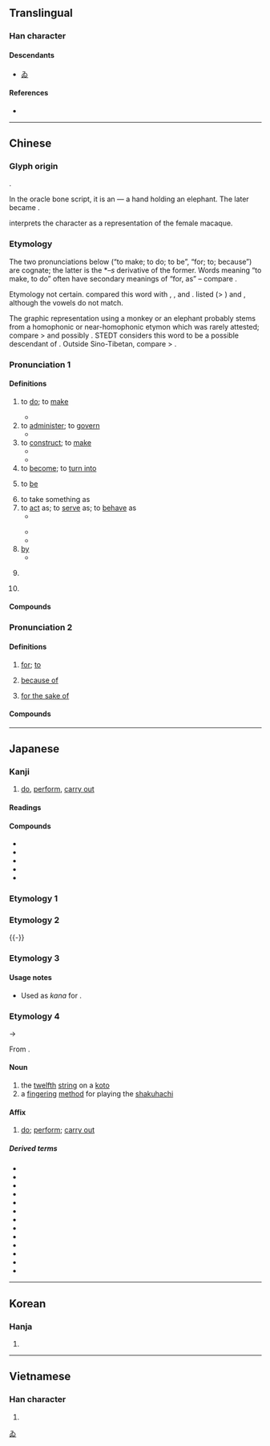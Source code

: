 {{also|爲|为|𫞟}}
{{character info}}
==Translingual==
{{stroke order|type=animate}}

===Han character===
{{Han char|rn=86|rad=火|as=05|sn=9|four=20227|canj=IKNF|ids=⿵⿻𬼀⿳㇇㇇𠃌灬}}

====Descendants====
* [[ゐ]]

====References====
* {{Han ref|kx=0669.101|dkj=18981|hdz=32198.110|uh=70BA|ud=28858|bh=ACB0|bd=44208}}

[[Category:Han characters from which hiragana were derived|ゐ]]

----

==Chinese==
{{zh-forms|s=为|t2=爲|alt=𫞟}}

===Glyph origin===
{{Han etyl|爲}}
{{Han simp|爲}}.

In the oracle bone script, it is an {{Han compound|又|t1=hand|象|t2=elephant|ls=ic|nocap=1}} — a hand holding an elephant. The {{zh-l|*又}} later became {{zh-l|*爪|hand; claw}}.

''{{w|Shuowen Jiezi}}'' interprets the character as a representation of the female macaque.

===Etymology===
The two pronunciations below (“to make; to do; to be”, “for; to; because”) are cognate; the latter is the *''–s'' derivative of the former. Words meaning “to make, to do” often have secondary meanings of “for, as” – compare {{zh-m|*作}}.

Etymology not certain. {{zh-ref|Starostin}} compared this word with {{cog|bo|བགྱིད||to make, to manufacture}}, {{m|bo|བགྱི་བ||action, deed}}, {{m|bo|ཡིན||is, be}} and {{cog|my|ဝေ||to distribute, to share}}. {{zh-ref|Schuessler (2007)}} listed {{m|mkh-pro|*ʔaajh||to give}} (> {{cog|km|ឲ្យ||to give, to donate}}) and {{cog|km|ធ្វើ||to do, to make}}, although the vowels do not match.

The graphic representation using a monkey or an elephant probably stems from a homophonic or near-homophonic etymon which was rarely attested; compare {{cog|sit-pro|*b/g-woj-n}} > {{cog|kac|woi||monkey}} and possibly {{och-l|猿|ape}}. STEDT considers this word to be a possible descendant of {{inh|zh|sit-pro|*m-gwi(j)||elephant}}. Outside Sino-Tibetan, compare {{cog|mkh-vie-pro|*-vɔːj||elephant}} > {{cog|vi|voi||elephant}}.

===Pronunciation 1===
{{zh-pron
|m=wéi
|c=wai4
|h=pfs=vì;gd=vi2
|md=ùi
|mn=ûi
|mn-t=ui5
|w=3hhue
|x=
|mc=1
|oc=1,1
|ma=y
|cat=v
}}

====Definitions====
{{zh-hanzi}}

# to [[do]]; to [[make]]
#: {{zh-x|為{wéi}所欲為{wéi}|to '''do''' whatever one wants to '''do'''}}
#* {{zh-x|見 義 不 為{wéi}，無 勇 也。|To see what is right and not to '''do it''' is want of courage.|ref=Analects}}
# to [[administer]]; to [[govern]]
#* {{zh-x|善人 為{wéi} 邦 百年，亦 可以 勝 殘 去 殺 矣。|If good men were to '''govern''' a country in succession for a hundred years, they would be able to transform the violently bad, and dispense with capital punishments.|ref=Analects}}
# to [[construct]]; to [[make]]
#* {{zh-x|文王 以 民力 為{wéi} 臺 為{wéi} 沼。|King Wen used the strength of the people to '''construct''' his tower and his pond.|ref=Mengzi}}
#* {{zh-x|宋 人 有 善 為{wéi} 不 龜{jūn} 手 之 藥 者。|There was a man of Song who was skilful at '''making''' a salve which kept the hands from getting chapped.|ref=Zhuangzi}}
# to [[become]]; to [[turn into]]
#: {{zh-x|分為{wéi}|to divide into, to split into}}
#: {{zh-x|那 兩 個 組織 已 合併 為{wéi} 一 個 組織。|Those two organizations have been amalgamated '''into''' single one.}}
#: {{zh-x|它 將{jiāng} 重{chóng}新 結晶 為{wéi} 原來 的 結構。|It will recrystallize '''into''' the original structure.}}
#: {{zh-x|他 被 晉升 為{wéi} 上校。|He was promoted '''to''' colonel.}}
# to [[be]] {{qualifier|equivalent to|equal to}}
#: {{zh-x|失業率 為{wéi} @20%。|Unemployment '''is running''' at 20 per cent.}}
#: {{zh-x|它 的 寬度 為{wéi} 7 米。|It '''is''' 7 metres in width.}}
#: {{zh-x|一 公斤 為{wéi} 兩 磅。|A kilogram '''is''' two pounds.}}
# to take something as
# to [[act]] as; to [[serve]] as; to [[behave]] as
#* {{zh-x|子 曰：「溫 故 而 知 新，可以 為{wéi} 師 矣。」|The Master said, "If a man keeps cherishing his old knowledge, so as continually to be acquiring new, he may '''be''' a teacher of others."|ref=Analects}}
#: {{zh-usex|以 ^習 ^近-平 同志 為{wéi} 總書記 的 黨 中央|Party Central Committee with Comrade Xi Jinping '''as''' General Secretary}}
#* {{zh-x|^孟-嘗 ^君 為{wéi} 相 數十 年。|Lord Mengchang '''served''' as the prime minister for decades.|ref=Zhanguoce}}
#* {{zh-x|其 竹節 度{duó} 三 尺，柔細 可 為{wéi} 索，亦 以 皮 為{wéi} 麻。|Each joint measures three ''chi''; thin and supple, it may be '''used as''' a rope, and its skin may also be '''used as''' linen.|CL|ref={{RQ:Manshu|7|Tea, Trees, Herbs and Fruits|7}}}}
# [[by]]
#* {{zh-x|身 客死 於 秦，為{wéi} 天下 笑。|[King Huai of Chu] died in the State of Qin, and thus was ridiculed '''by''' everyone in the world.|CL|ref=Shiji}}
# {{n-g|Suffix used after a single-character adjective to form an adverb}}
#: {{zh-x|大為{wéi} 不滿|greatly dissatisfied}}
#: {{zh-x|廣 為{wéi} 流傳|widely circulated}}
# {{n-g|Suffix used after a single-character adverb for emphasis}}
#: {{zh-x|頗為{wéi} 激動|very emotional}}
#: {{zh-x|極為{wéi} 緊張|extremely nervous}}

====Compounds====
{{zh-der|一之為甚|一吐為快|一言為定|下不為例|不以為|不以為奇|不以為忤|不以為意|不以為然|不以為苦|不作為|不作為犯|不作為違警|不可為|不失為|不成為君|不法行為|不為|不為人下|不為人用|不為利誘|不為已甚|不為所動|不為過|不為難|不相為謀|不能為|不足為奇|不足為怪|不足為慮|不足為憑|不足為據|不足為訓|不足為道|事在人為|二豎為虐|云為|互相為謀|人滿為患|人為|人自為戰|代為說項|以人為鑑|以假為真|以古為鑑|以攻為守|以日為年|以日為歲|以為|以白為黑|以筌為魚|以耳為目|以規為瑱|以退為進|以鄰為壑|任性妄為|何所不為|何樂不為|何為|何足為奇|作為|作為犯|侵權行為|信以為真|倒果為因|倚多為勝|偏差行為|偶一為之|先下手為強|先入為主|先睹為快|入土為安|兩處為難|公示行為|共為脣齒|分而為二|刓方為圓|到處為家|刻木為吏|削方為圓|削木為吏|削觚為圓|削髮為僧|劃地為王|助人為樂|助桀為虐|助紂為虐|勉為其難|化整為零|化敵為友|化暗為明|化為泡影|化為烏有|化繁為簡|化險為夷|化零為整|化鴟為鳳|南面為王|占為己有|反客為主|反敗為勝|反賓為主|古為今用|各自為戰|各自為政|合零為整|善自為謀|喬做胡為|單獨行為|嘆為觀止|四海為家|因樹為屋|因禍為福|圖為不軌|壓良為賤|夙夜為謀|多文為富|大有作為|大有可為|大有為|大為受用|大為失望|大膽妄為|天下為一|天下為公|天下為家|夷為平地|奉為圭臬|奉為楷模|奮發有為|好為人師|好自為之|妄為|孤力難為|察察為明|寬大為懷|將為|尚有可為|左右為難|師直為壯|年輕有為|幸為先容|康有為|引以為傲|引以為戒|引以為榮|引以為鑑|引以為鑒|強飯為嘉|後不為例|性行為|性變態行為|恣意妄為|恬不為怪|恬不為意|恬淡無為|慈悲為懷|慈悲為本|截蒲為牒|戶限為穿|所作所為|所為|扭是為非|折箭為誓|指地為盟|指天為誓|指皂為白|指腹為婚|指雁為羹|指鹿為馬|指黑為白|振作有為|搆木為巢|摧剛為柔|撓直為曲|據為己有|攻心為上|放任行為|敢作敢為|斫雕為樸|斬木為兵|斲方為圓|斲琱為樸|斲雕為樸|方便為門|施為|旱魃為虐|有作為|有償行為|有所作為|有為|有證為憑|朋比為奸|木石為徒|未足為道|橘化為枳|歃血為盟|歃血為誓|歎為觀止|止戈為武|步步為營|殺身為報|殺雞為黍|毀舟為杕|毀鐘為鐸|毫不為備|民以食為天|民以食為本|民為邦本|法律行為|混為一談|清淨無為|清靜無為|滿以為|為主作倡|為人|為人師表|為人行事|為人解圍|為仁不富|為今之計|為伍|為善|為善最樂|為好成歉|為學|為害|為富不仁|為德不卒|為惡不悛|為所欲為|為政|為數|為時已晚|為期|為期不遠|為止|為民喉舌|為法自弊|為生|為荷|為裘為箕|為間|為難|為難之處|為非作歹|為頭|為頭把腦|為首|為鬼為蜮|為鬼為魅|無以為敬|無以為生|無以為繼|無所不為|無所作為|無為|無為而治|無為自化|無能為力|無能為役|無與為比|煮海為鹽|燕石為玉|物以稀為貴|特特為為|狼狽為奸|率以為常|璞玉為石|異常行為|畫地為牢|畫地為獄|盡力而為|相依為命|相倚為命|相倚為彊|相為|相為表裡|相與為命|相須為命|眼不見為淨|破涕為笑|破矩為圓|破觚為圓|破觚為圜|碌碌無為|社會行為|社稷為墟|票據行為|視為畏途|禍為福先|福為禍先|福為禍始|禮樂為鉤|萬惡淫為首|移孝為忠|積健為雄|縛稿為人|羞與為伍|習以為常|翻手為雲|老馬為駒|聚米為山|肆意妄為|胞與為懷|胡作非為|胡做喬為|胡為|能為|能者為師|膽大妄為|自以為得計|自以為是|與人為善|與噲為伍|苟為|莫此為甚|莫知所為|落草為寇|落草為盜|蔚為大觀|蔚為奇觀|融為一體|血化為碧|行為|行為主義|行為模式|行為派|行為科學|行為能力|行為藝術|行為藝術者|見義勇為|言為心聲|認為|認賊為子|誣良為盜|謀為不軌|譸張為幻|讀為|變危為安|賣文為活|走為上策|起偃為豎|軌外行為|轉危為安|轉悲為喜|轉愁為喜|轉憂為喜|轉敗為功|轉敗為勝|轉災為福|轉禍為福|迫良為娼|逞意妄為|逼民為盜|逼良為娼|里仁為美|量入為出|量力而為|金石為開|集體行為|難乎為繼|難以為情|難以為繼|難為|難為情|難為狀|青年有為|非法行為|頗不以為然|頗為可觀|飢者易為食|驚為天人|鮮為人知|點到為止|齒牙為猾|齒牙為禍|為患|為力|為盼|為歉|為時|為限|為由|為主|化干戈為玉帛|三折肱為良醫|強不知以為知|國家行為主義|化腐朽為神奇|為政不在多言|無行為能力人|正當防衛行為|為善不欲人知|知其不可而為|緊急避難行為|名為|成者為王，敗者為寇|蔚為大觀|蔚為奇觀}}

===Pronunciation 2===
{{zh-pron
|m=wèi
|ma=y
|c=wai6
|h=pfs=vi;gd=vi4
|j=vei1
|md=ôi
|mn=ūi
|mn-t=ui5
|w=3hhue
|x=uei2
|mc=2
|oc=2,2
|cat=prep
}}

====Definitions====
{{zh-hanzi}}

# [[for]]; [[to]]
#: {{zh-x|我 能 為 你 做 點 什麼 嗎？|Can I do something '''for''' you?}}
#: {{zh-x|我 真 為 你 高興！|I am really happy '''for''' you!}}
#: {{zh-x|他 為 自己 的 錯誤 道歉。|He gave an apology '''for''' his mistake.}}
# [[because of]]
#: {{zh-x|你 為 這 生氣 哦{o}。|So that's what you're upset about?}}
# [[for the sake of]]
#: {{zh-x|不.為.五.斗.米.折腰|don't bow down '''for the sake of''' five pecks (or decalitres) of rice}}

====Compounds====
{{zh-der|fold=1|不為|不為五斗米折腰|不為米折腰|不足為外人道|人為財死，鳥為食亡|何為|千里做官，為的吃穿|各為其主|因為|士為知己者死|女為悅己容|女為悅己者容|子為父隱|官官相為|所為|才為世出|捨己為人|捨己為公|於家為國|是非只為多開口|未足為道|正當防衛行為|洋子江心打立水，緊溜子裡為著人/洋子江心打立水，紧溜子里为着人|為人作嫁|為人為徹|為人解圍|為什麼|為何|為公|為叢敺雀|為叢驅雀|為國捐軀|為國為民|為國爭光|為小失大|為情造文|為我|為民請命|為民除害|為民除患|為淵敺魚|為甚麼|為虎作倀|為虎傅翼|為虎添翼|為蛇添足|為蛇畫足|父為子隱|特為|相忍為國|破家為國|視為畏途|禮讓為國|禮豈為我設|耕牛為主遭鞭杖|蚊子遭扇打，只為嘴傷人|為此|為的是|為…而…|為了|為著/为着|為嘴傷身|為啥物:ūi-siáⁿ-mi̍h}}

{{zh-cat|Beginning}}

----

==Japanese==
{{ja-kanji forms|為|爲}}

===Kanji===
{{ja-kanji|grade=c|rs=火05|kyu=爲}}

# [[do]], [[perform]], [[carry out]]

====Readings====
{{ja-readings
|goon=い<ゐ
|kanon=い<ゐ
|kun=す-る, ため-, たり-, つく-る, な-す, なり-, な-る
|nanori=さだ, しげ, す, すけ, た, ち, なり, び.い, ゆき, よし, より
}}

====Compounds====
{{der-top|Compounds}}
* {{ja-r|以為らく|おもえらく}}
* {{ja-r|為替|かわせ}}
* {{ja-r|所為|せい}}
* {{ja-r|為体|ていたらく}}
* {{ja-r|為人|ひととなり}}
{{der-bottom}}

===Etymology 1===
{{ja-kanjitab|ため|yomi=k}}
{{ja-see|ため}}

===Etymology 2===
{{ja-kanjitab|た|yomi=k}}
{{ja-see|た}}
{{-}}

===Etymology 3===
{{ja-kanjitab|す|yomi=k}}
{{ja-see|す}}

====Usage notes====
* Used as {{m|ja|借音|tr=shakuon}} ''kana'' for {{IPAfont|⟨su⟩}}.

===Etymology 4===
{{ja-kanjitab|い|yomi=o}}
{{IPAchar|/wi/}} → {{IPAchar|/i/}}

From {{der|ja|ltc|sort=い|-}} {{ltc-l|為|id=1}}.

====Noun====
{{ja-noun|い|hhira=ゐ|kyu=爲}}

# the [[twelfth]] [[string]] on a [[koto]] {{qualifier|Japanese [[zither]]}}
# a [[fingering]] [[method]] for playing the [[shakuhachi]] {{qualifier|Japanese [[flute]]}}

====Affix====
{{ja-pos|affix|い|hhira=ゐ|kyu=爲}}

# [[do]]; [[perform]]; [[carry out]]

=====Derived terms=====
{{der-top}}
* {{ja-r|為%政|い%せい}}
* {{ja-r|有%為|う%い}}
* {{ja-r|営%為|えい%い}}
* {{ja-r|行%為|こう%い}}
* {{ja-r|作%為|さく%い}}
* {{ja-r|所%為|しょ%い}}
* {{ja-r|人%為|じん%い}}
* {{ja-r|所%為|そ%い}}
* {{ja-r|天%為|てん%い}}
* {{ja-r|無%為|ぶ%い}}
* {{ja-r|無%為|む%い}}
* {{ja-r|有%為|ゆう%い}}
* {{ja-r|所%為|せ%い}}
{{der-bottom}}

----

==Korean==

===Hanja===
{{ko-hanja/new|위}}

# {{rfdef|ko|sort=火05}}

----

==Vietnamese==

===Han character===
{{vi-readings|reading=vi, vị, vĩ|rs=火05}}

# {{rfdef|vi|sort=火05}}